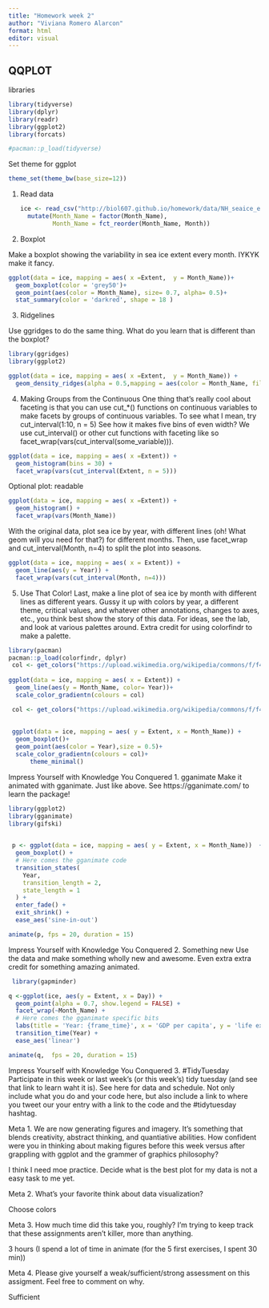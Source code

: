 ```yaml
---
title: "Homework week 2"
author: "Viviana Romero Alarcon"
format: html
editor: visual
---
```


## QQPLOT

libraries

```r
library(tidyverse)
library(dplyr)
library(readr)
library(ggplot2)
library(forcats)

#pacman::p_load(tidyverse)

```

Set theme for ggplot

```r
theme_set(theme_bw(base_size=12))


```

1.  Read data

    ```r
    ice <- read_csv("http://biol607.github.io/homework/data/NH_seaice_extent_monthly_1978_2016.csv") %>%
      mutate(Month_Name = factor(Month_Name),
             Month_Name = fct_reorder(Month_Name, Month))
    ```

2.  Boxplot

Make a boxplot showing the variability in sea ice extent every month. IYKYK make it fancy.

```r
ggplot(data = ice, mapping = aes( x =Extent,  y = Month_Name))+
  geom_boxplot(color = 'grey50')+
  geom_point(aes(color = Month_Name), size= 0.7, alpha= 0.5)+
  stat_summary(color = 'darkred', shape = 18 )

```

3.  Ridgelines

Use ggridges to do the same thing. What do you learn that is different than the boxplot?

```r
library(ggridges)
library(ggplot2)

ggplot(data = ice, mapping = aes( x =Extent,  y = Month_Name)) +
  geom_density_ridges(alpha = 0.5,mapping = aes(color = Month_Name, fill = Month_Name ))

```

4.  Making Groups from the Continuous One thing that's really cool about faceting is that you can use cut\_\*() functions on continuous variables to make facets by groups of continuous variables. To see what I mean, try cut_interval(1:10, n = 5) See how it makes five bins of even width? We use cut_interval() or other cut functions with faceting like so facet_wrap(vars(cut_interval(some_variable))).

```r
ggplot(data = ice, mapping = aes( x =Extent)) +
  geom_histogram(bins = 30) +
  facet_wrap(vars(cut_interval(Extent, n = 5)))
```

Optional plot: readable

```r
ggplot(data = ice, mapping = aes( x =Extent)) +
  geom_histogram() +
  facet_wrap(vars(Month_Name))
```

With the original data, plot sea ice by year, with different lines (oh! What geom will you need for that?) for different months. Then, use facet_wrap and cut_interval(Month, n=4) to split the plot into seasons.

```r
ggplot(data = ice, mapping = aes( x = Extent)) +
  geom_line(aes(y = Year)) +
  facet_wrap(vars(cut_interval(Month, n=4)))

```

5.  Use That Color! Last, make a line plot of sea ice by month with different lines as different years. Gussy it up with colors by year, a different theme, critical values, and whatever other annotations, changes to axes, etc., you think best show the story of this data. For ideas, see the lab, and look at various palettes around. Extra credit for using colorfindr to make a palette.

```r
library(pacman)
pacman::p_load(colorfindr, dplyr)
 col <- get_colors("https://upload.wikimedia.org/wikipedia/commons/f/f4/The_Scream.jpg") %>% make_palette(n = 20 )
  
ggplot(data = ice, mapping = aes( x = Extent)) +
  geom_line(aes(y = Month_Name, color= Year))+
  scale_color_gradientn(colours = col)
```

```r

 col <- get_colors("https://upload.wikimedia.org/wikipedia/commons/f/f4/The_Scream.jpg") %>% make_palette(n = 20 )
  
 
 ggplot(data = ice, mapping = aes( y = Extent, x = Month_Name)) +
  geom_boxplot()+
  geom_point(aes(color = Year),size = 0.5)+
  scale_color_gradientn(colours = col)+
      theme_minimal()


```

Impress Yourself with Knowledge You Conquered 1. gganimate Make it animated with gganimate. Just like above. See https://gganimate.com/ to learn the package!

```r
library(ggplot2)
library(gganimate)
library(gifski)

 
 p <- ggplot(data = ice, mapping = aes( y = Extent, x = Month_Name))  + 
  geom_boxplot() + 
  # Here comes the gganimate code
  transition_states(
    Year,
    transition_length = 2,
    state_length = 1
  ) +
  enter_fade() + 
  exit_shrink() +
  ease_aes('sine-in-out')

animate(p, fps = 20, duration = 15)

```

Impress Yourself with Knowledge You Conquered 2. Something new Use the data and make something wholly new and awesome. Even extra extra credit for something amazing animated.

```r
 library(gapminder)

q <-ggplot(ice, aes(y = Extent, x = Day)) +
  geom_point(alpha = 0.7, show.legend = FALSE) +
  facet_wrap(~Month_Name) +
  # Here comes the gganimate specific bits
  labs(title = 'Year: {frame_time}', x = 'GDP per capita', y = 'life expectancy') +
  transition_time(Year) +
  ease_aes('linear')

animate(q,  fps = 20, duration = 15)
```

Impress Yourself with Knowledge You Conquered 3. #TidyTuesday Participate in this week or last week's (or this week's) tidy tuesday (and see that link to learn waht it is). See here for data and schedule. Not only include what you do and your code here, but also include a link to where you tweet our your entry with a link to the code and the #tidytuesday hashtag.

Meta 1. We are now generating figures and imagery. It's something that blends creativity, abstract thinking, and quantiative abilities. How confident were you in thinking about making figures before this week versus after grappling with ggplot and the grammer of graphics philosophy?

I think I need moe practice. Decide what is the best plot for my data is not a easy task to me yet.

Meta 2. What's your favorite think about data visualization?

Choose colors

Meta 3. How much time did this take you, roughly? I'm trying to keep track that these assignments aren't killer, more than anything.

3 hours (I spend a lot of time in animate (for the 5 first exercises, I spent 30 min))

Meta 4. Please give yourself a weak/sufficient/strong assessment on this assigment. Feel free to comment on why.

Sufficient

